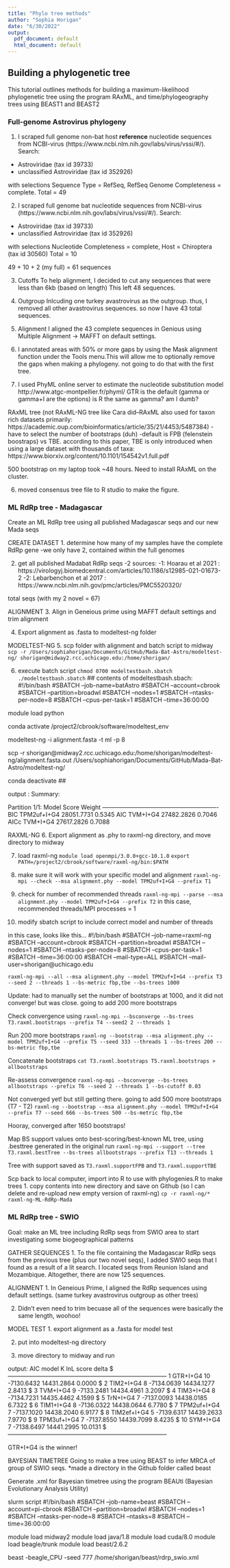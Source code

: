 ```yaml
---
title: "Phylo tree methods"
author: "Sophia Horigan"
date: "6/30/2022"
output:
  pdf_document: default
  html_document: default
---
```


## Building a phylogenetic tree

This tutorial outlines methods for building a maximum-likelihood phylogenetic tree using the program RAxML, and time/phylogeography trees using BEAST1 and BEAST2

############################################
### Full-genome Astrovirus phylogeny
############################################

1. I scraped full genome non-bat host **reference** nucleotide sequences from  NCBI-virus (https://www.ncbi.nlm.nih.gov/labs/virus/vssi/#/).
Search:
* Astroviridae (tax id 39733)
* unclassified Astroviridae (tax id 352926)

with selections Sequence Type = RefSeq, RefSeq Genome Completeness = complete.
Total = 49

2. I scraped full genome bat nucleotide sequences from NCBI-virus (https://www.ncbi.nlm.nih.gov/labs/virus/vssi/#/).
Search:
* Astroviridae (tax id 39733)
* unclassified Astroviridae (tax id 352926)

with selections Nucleotide Completeness = complete, Host = Chiroptera (tax id 30560)
Total = 10

49 + 10 + 2 (my full) = 61 sequences
 
3. Cutoffs
To help alignment, I decided to cut any sequences that were less than 6kb (based on length)
This left 48 sequences.

3. Outgroup
Inlcuding one turkey avastrovirus as the outgroup. thus, I removed all other avastrovirus sequences. so now I have 43 total sequences.

4. Alignment
I aligned the 43 complete sequences in Genious using Multiple Alignment -> MAFFT on default settings.

5. I annotated areas with 50% or more gaps by using the Mask alignment function under the Tools menu.This will allow me to optionally remove the gaps when making a phylogeny. not going to do that with the first tree.

5. I used PhyML online server to estimate the nucleotide substitution model
http://www.atgc-montpellier.fr/phyml/
GTR is the default (gamma or gamma+I are the options) is R the same as gamma? am I dumb?

RAxML tree (not RAxML-NG tree like Cara did--RAxML also used for taxon rich datasets primarily: https://academic.oup.com/bioinformatics/article/35/21/4453/5487384)
-have to select the number of bootstraps (duh)
-default is FPB (felenstein boostraps) vs TBE. according to this paper, TBE is only introduced when using a large dataset with thousands of taxa: https://www.biorxiv.org/content/10.1101/154542v1.full.pdf

500 bootstrap on my laptop took ~48 hours. Need to install RAxML on the cluster.

6. moved consensus tree file to R studio to make the figure.



############################################
### ML RdRp tree - Madagascar 
############################################

Create an ML RdRp tree using all published Madagascar seqs and our new Mada seqs

CREATE DATASET
1. determine how many of my samples have the complete RdRp gene
-we only have 2, contained within the full genomes

2. get all published Madabat RdRp seqs
-2 sources:
  -1: Hoarau et al 2021 : https://virologyj.biomedcentral.com/articles/10.1186/s12985-021-01673-2
  -2: Lebarbenchon et al 2017 : https://www.ncbi.nlm.nih.gov/pmc/articles/PMC5520320/
  
  total seqs (with my 2 novel = 67)

ALIGNMENT
3. Align in Geneious prime using MAFFT default settings and trim alignment

4. Export alignment as .fasta to modeltest-ng folder

MODELTEST-NG
5. scp folder with alignment and batch script to midway
`scp -r /Users/sophiahorigan/Documents/GitHub/Mada-Bat-Astro/modeltest-ng/ shorigan@midway2.rcc.uchicago.edu:/home/shorigan/`

6. execute batch script
`chmod 0700 modeltestbash.sbatch`
`./modeltestbash.sbatch`
##
contents of modeltestbash.sbach:
#!/bin/bash
#SBATCH --job-name=batAstro
#SBATCH --account=cbrook
#SBATCH --partition=broadwl
#SBATCH --nodes=1
#SBATCH --ntasks-per-node=8
#SBATCH --cpus-per-task=1
#SBATCH --time=36:00:00

module load python

conda activate /project2/cbrook/software/modeltest_env

modeltest-ng -i alignment.fasta -t ml -p 8

scp -r shorigan@midway2.rcc.uchicago.edu:/home/shorigan/modeltest-ng/alignment.fasta.out /Users/sophiahorigan/Documents/GitHub/Mada-Bat-Astro/modeltest-ng/

conda deactivate
##

output : 
Summary:

Partition 1/1:
                         Model         Score        Weight
----------------------------------------------------------
       BIC         TPM2uf+I+G4    28051.7731        0.5345
       AIC            TVM+I+G4    27482.2826        0.7046
      AICc            TVM+I+G4    27617.2826        0.7088


RAXML-NG
6. Export alignment as .phy to raxml-ng directory, and move directory to midway

7. load raxml-ng
`module load openmpi/3.0.0+gcc-10.1.0`
`export PATH=/project2/cbrook/software/raxml-ng/bin:$PATH`

8. make sure it will work with your specific model and alignment
`raxml-ng-mpi --check --msa alignment.phy --model TPM2uf+I+G4 --prefix T1`

9. check for number of recommended threads
`raxml-ng-mpi --parse --msa alignment.phy --model TPM2uf+I+G4 --prefix T2`
in this case, recommended threads/MPI processes = 1

10. modify sbatch script to include correct model and number of threads

in this case, looks like this...
#!/bin/bash
#SBATCH --job-name=raxml-ng
#SBATCH --account=cbrook
#SBATCH --partition=broadwl
#SBATCH --nodes=1
#SBATCH --ntasks-per-node=8
#SBATCH --cpus-per-task=1
#SBATCH --time=36:00:00
#SBATCH --mail-type=ALL
#SBATCH --mail-user=shorigan@uchicago.edu


`raxml-ng-mpi --all --msa alignment.phy --model TPM2uf+I+G4 --prefix T3 --seed 2 --threads 1 --bs-metric fbp,tbe --bs-trees 1000`

Update: had to manually set the number of bootstraps at 1000, and it did not converge! but was close. going to add 200 more bootstraps 

Check convergence using 
`raxml-ng-mpi --bsconverge --bs-trees T3.raxml.bootstraps --prefix T4 --seed2 2 --threads 1`

Run 200 more bootstraps
`raxml-ng --bootstrap --msa alignment.phy --model TPM2uf+I+G4 --prefix T5 --seed 333 --threads 1 --bs-trees 200 --bs-metric fbp,tbe`

Concatenate bootstraps
`cat T3.raxml.bootstraps T5.raxml.bootstraps > allbootstraps`

Re-assess convergence
`raxml-ng-mpi --bsconverge --bs-trees allbootstraps --prefix T6 --seed 2 --threads 1 --bs-cutoff 0.03`

Not converged yet! but still getting there. going to add 500 more bootstraps (T7 - T2)
`raxml-ng --bootstrap --msa alignment.phy --model TPM2uf+I+G4 --prefix T7 --seed 666 --bs-trees 500 --bs-metric fbp,tbe`

Hooray, converged after 1650 bootstraps!

Map BS support values onto best-scoring/best-known ML tree, using .besttree generated in the original run
`raxml-ng-mpi --support --tree T3.raxml.bestTree --bs-trees allbootstraps --prefix T13 --threads 1`

Tree with support saved as
`T3.raxml.supportFPB` and `T3.raxml.supportTBE`

Scp back to local computer, import into R to use with phylogenies.R to make trees
1. copy contents into new directory and save on Github (so I can delete and re-upload new empty version of raxml-ng)
`cp -r raxml-ng/* raxml-ng-ML-RdRp-Mada`


############################################
### ML RdRp tree - SWIO 
############################################
Goal: make an ML tree including RdRp seqs from SWIO area to start investigating some biogeographical patterns 

GATHER SEQUENCES
1. To the file containing the Madagascar RdRp seqs from the previous tree (plus our two novel seqs), I added SWIO seqs that I found as a result of a lit search. I located seqs from Reunion Island and Mozambique. Altogether, there are now 125 sequences.

ALIGNMENT
1. In Geneious Prime, I aligned the RdRp sequences using default settings. (same turkey avastrovirus outgroup as other trees)

2. Didn't even need to trim becuase all of the sequences were basically the same length, woohoo!

MODEL TEST
1. export alignment as a .fasta for model test

2. put into modeltest-ng directory

3. move directory to midway and run

output: 
AIC	  model              K            lnL          score          delta    $
--------------------------------------------------------------------------------
       1  GTR+I+G4          10     -7130.6432     14431.2864         0.0000    $
       2  TIM2+I+G4          8     -7134.0639     14434.1277         2.8413    $
       3  TVM+I+G4           9     -7133.2481     14434.4961         3.2097    $
       4  TIM3+I+G4          8     -7134.7231     14435.4462         4.1599    $
       5  TrN+I+G4           7     -7137.0093     14438.0185         6.7322    $
       6  TIM1+I+G4          8     -7136.0322     14438.0644         6.7780    $
       7  TPM2uf+I+G4        7     -7137.1020     14438.2040         6.9177    $
       8  TIM2ef+I+G4        5     -7139.6317     14439.2633         7.9770    $
       9  TPM3uf+I+G4        7     -7137.8550     14439.7099         8.4235    $
      10  SYM+I+G4           7     -7138.6497     14441.2995        10.0131    $
--------------------------------------------------------------------------------

GTR+I+G4 is the winner!
















BAYESIAN TIMETREE
Going to make a tree using BEAST to infer MRCA of group of SWIO seqs. 
*made a directory in the Github folder called beast

Generate .xml for Bayesian timetree using the program BEAUti (Bayesian Evolutionary Analysis Utility)


slurm script
#!/bin/bash
#SBATCH --job-name=beast
#SBATCH --account=pi-cbrook
#SBATCH --partition=broadwl
#SBATCH --nodes=1
#SBATCH --ntasks-per-node=8
#SBATCH --ntasks=8
#SBATCH --time=36:00:00

module load midway2
module load java/1.8
module load cuda/8.0
module load beagle/trunk
module load beast/2.6.2

beast -beagle_CPU -seed 777 /home/shorigan/beast/rdrp_swio.xml





